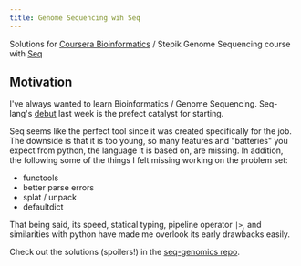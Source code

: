 ```yaml
---
title: Genome Sequencing wih Seq
---
```


Solutions for [Coursera Bioinformatics](https://www.coursera.org/specializations/bioinformatics)
/ Stepik Genome Sequencing course with [Seq](https://seq-lang.org/)

## Motivation

I've always wanted to learn Bioinformatics / Genome Sequencing.
Seq-lang's [debut](https://news.ycombinator.com/item?id=22107510)
last week is the prefect catalyst for starting. 

Seq seems like the perfect tool since it was created specifically
for the job. The downside is that it is too young, so many features
and "batteries" you expect from python, the language it is based on,
are missing. In addition, the following some of the things I felt 
missing working on the problem set: 

- functools
- better parse errors
- splat / unpack
- defaultdict

That being said, its speed, statical typing, pipeline operator `|>`, 
and similarities with python have made me overlook its early drawbacks easily.

Check out the solutions (spoilers!) in the
<a target='_blank' href='https://github.com/mationai/seq-genomics'>seq-genomics repo</a>.